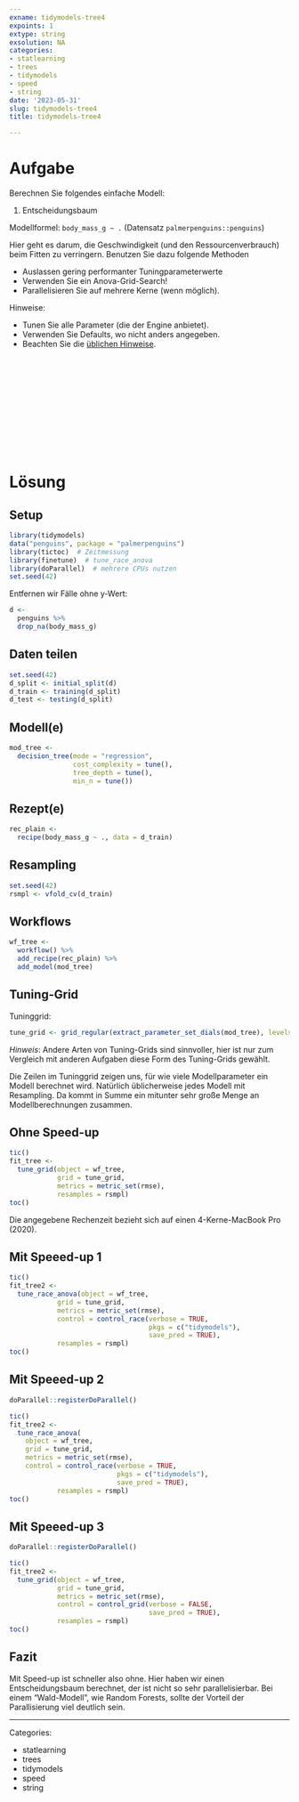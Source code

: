 ```yaml
---
exname: tidymodels-tree4
expoints: 1
extype: string
exsolution: NA
categories:
- statlearning
- trees
- tidymodels
- speed
- string
date: '2023-05-31'
slug: tidymodels-tree4
title: tidymodels-tree4

---
```








# Aufgabe


Berechnen Sie folgendes einfache Modell:

1. Entscheidungsbaum


Modellformel: `body_mass_g ~ .` (Datensatz `palmerpenguins::penguins`)

Hier geht es darum, die Geschwindigkeit (und den Ressourcenverbrauch) beim Fitten zu verringern.
Benutzen Sie dazu folgende Methoden

- Auslassen gering performanter Tuningparameterwerte
- Verwenden Sie ein Anova-Grid-Search!
- Parallelisieren Sie auf mehrere Kerne (wenn möglich).


Hinweise:

- Tunen Sie alle Parameter (die der Engine anbietet). 
- Verwenden Sie Defaults, wo nicht anders angegeben.
- Beachten Sie die [üblichen Hinweise](https://datenwerk.netlify.app/hinweise).





</br>
</br>
</br>
</br>
</br>
</br>
</br>
</br>
</br>
</br>

# Lösung

## Setup

```r
library(tidymodels)
data("penguins", package = "palmerpenguins")
library(tictoc)  # Zeitmessung
library(finetune)  # tune_race_anova
library(doParallel)  # mehrere CPUs nutzen 
set.seed(42)
```



Entfernen wir Fälle ohne y-Wert:

```r
d <-
  penguins %>% 
  drop_na(body_mass_g)
```



## Daten teilen

```r
set.seed(42)
d_split <- initial_split(d)
d_train <- training(d_split)
d_test <- testing(d_split)
```


## Modell(e)


```r
mod_tree <-
  decision_tree(mode = "regression",
                cost_complexity = tune(),
                tree_depth = tune(),
                min_n = tune())
```




## Rezept(e)

```r
rec_plain <- 
  recipe(body_mass_g ~ ., data = d_train)
```



## Resampling

```r
set.seed(42)
rsmpl <- vfold_cv(d_train)
```


## Workflows

```r
wf_tree <-
  workflow() %>%  
  add_recipe(rec_plain) %>% 
  add_model(mod_tree)
```





## Tuning-Grid

Tuninggrid:

```r
tune_grid <- grid_regular(extract_parameter_set_dials(mod_tree), levels = 5)
```


*Hinweis*: Andere Arten von Tuning-Grids sind sinnvoller,
hier ist nur zum Vergleich mit anderen Aufgaben diese Form des Tuning-Grids gewählt.

Die Zeilen im Tuninggrid zeigen uns, für wie viele Modellparameter ein Modell berechnet wird.
Natürlich üblicherweise jedes Modell mit Resampling.
Da kommt in Summe ein mitunter sehr große Menge an Modellberechnungen zusammen.


## Ohne Speed-up

```r
tic()
fit_tree <-
  tune_grid(object = wf_tree,
            grid = tune_grid,
            metrics = metric_set(rmse),
            resamples = rsmpl)
toc()
```

Die angegebene Rechenzeit bezieht sich auf einen 4-Kerne-MacBook Pro (2020).


## Mit Speeed-up 1




```r
tic()
fit_tree2 <-
  tune_race_anova(object = wf_tree,
            grid = tune_grid,
            metrics = metric_set(rmse),
            control = control_race(verbose = TRUE,
                                   pkgs = c("tidymodels"),
                                   save_pred = TRUE),
            resamples = rsmpl)
toc()
```


## Mit Speeed-up 2




```r
doParallel::registerDoParallel()

tic()
fit_tree2 <-
  tune_race_anova(
    object = wf_tree,
    grid = tune_grid,
    metrics = metric_set(rmse),
    control = control_race(verbose = TRUE,
                           pkgs = c("tidymodels"),
                           save_pred = TRUE),
            resamples = rsmpl)
toc()
```




## Mit Speeed-up 3




```r
doParallel::registerDoParallel()

tic()
fit_tree2 <-
  tune_grid(object = wf_tree,
            grid = tune_grid,
            metrics = metric_set(rmse),
            control = control_grid(verbose = FALSE,
                                   save_pred = TRUE),
            resamples = rsmpl)
toc()
```


## Fazit

Mit Speed-up ist schneller also ohne.
Hier haben wir einen Entscheidungsbaum berechnet, der ist nicht so sehr parallelisierbar. 
Bei einem "Wald-Modell", wie Random Forests, sollte der Vorteil der Parallisierung viel deutlich sein.







---

Categories: 

- statlearning
- trees
- tidymodels
- speed
- string

